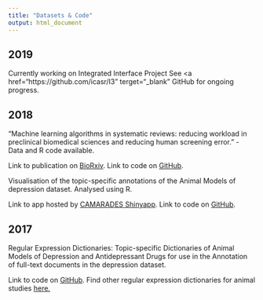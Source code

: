 ```yaml
---
title: "Datasets & Code"
output: html_document
---
```

## 2019
Currently working on Integrated Interface Project
See <a href="https://github.com/icasr/I3" terget="_blank" GitHub</a> for ongoing progress. 

## 2018
“Machine learning algorithms in systematic reviews: reducing workload in preclinical biomedical sciences and reducing human screening error.” - Data and R code available.

Link to publication on <a href="https://doi.org/10.1101/255760" target="_blank">BioRxiv</a>.
Link to code on <a href="https://github.com/abannachbrown/The-use-of-text-mining-and-machine-learning-algorithms-in-systematic-reviews" target="_blank">GitHub</a>.



Visualisation of the topic-specific annotations of the Animal Models of depression dataset. Analysed using R. 

Link to app hosted by <a href="https://camarades.shinyapps.io/Preclinical-models-of-depression/" target="_blank">CAMARADES Shinyapp</a>. 
Link to code on <a href="https://github.com/abannachbrown/Regex-dictionary-app" target="_blank"> GitHub</a>. 



## 2017
Regular Expression Dictionaries: Topic-specific Dictionaries of Animal Models of Depression and Antidepressant Drugs for use in the Annotation of full-text documents in the depression dataset.

Link to code on <a href="github.com/abannachbrown/Depression-Project-CM" target="_blank">  GitHub</a>. Find other regular expression dictionaries for animal studies <a href="https://github.com/camaradesuk/RegexDictionaries" target="_blank">here.</a>